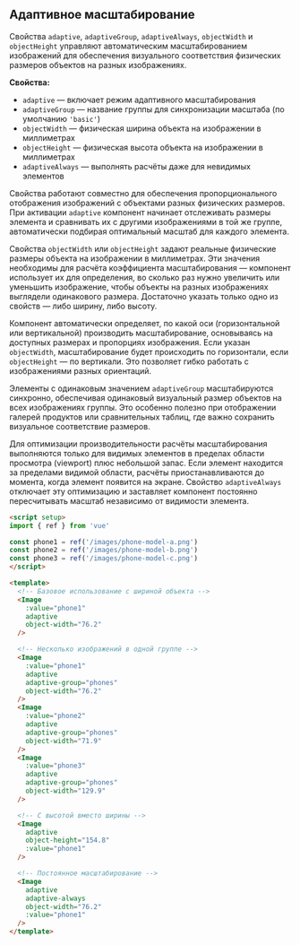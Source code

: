 ## Адаптивное масштабирование

Свойства `adaptive`, `adaptiveGroup`, `adaptiveAlways`, `objectWidth` и `objectHeight` управляют автоматическим масштабированием изображений для обеспечения визуального соответствия физических размеров объектов на разных изображениях.

**Свойства:**

- `adaptive` — включает режим адаптивного масштабирования
- `adaptiveGroup` — название группы для синхронизации масштаба (по умолчанию `'basic'`)
- `objectWidth` — физическая ширина объекта на изображении в миллиметрах
- `objectHeight` — физическая высота объекта на изображении в миллиметрах
- `adaptiveAlways` — выполнять расчёты даже для невидимых элементов

Свойства работают совместно для обеспечения пропорционального отображения изображений с объектами разных физических размеров. При активации `adaptive` компонент начинает отслеживать размеры элемента и сравнивать их с другими изображениями в той же группе, автоматически подбирая оптимальный масштаб для каждого элемента.

Свойства `objectWidth` или `objectHeight` задают реальные физические размеры объекта на изображении в миллиметрах. Эти значения необходимы для расчёта коэффициента масштабирования — компонент использует их для определения, во сколько раз нужно увеличить или уменьшить изображение, чтобы объекты на разных изображениях выглядели одинакового размера. Достаточно указать только одно из свойств — либо ширину, либо высоту.

Компонент автоматически определяет, по какой оси (горизонтальной или вертикальной) производить масштабирование, основываясь на доступных размерах и пропорциях изображения. Если указан `objectWidth`, масштабирование будет происходить по горизонтали, если `objectHeight` — по вертикали. Это позволяет гибко работать с изображениями разных ориентаций.

Элементы с одинаковым значением `adaptiveGroup` масштабируются синхронно, обеспечивая одинаковый визуальный размер объектов на всех изображениях группы. Это особенно полезно при отображении галерей продуктов или сравнительных таблиц, где важно сохранить визуальное соответствие размеров.

Для оптимизации производительности расчёты масштабирования выполняются только для видимых элементов в пределах области просмотра (viewport) плюс небольшой запас. Если элемент находится за пределами видимой области, расчёты приостанавливаются до момента, когда элемент появится на экране. Свойство `adaptiveAlways` отключает эту оптимизацию и заставляет компонент постоянно пересчитывать масштаб независимо от видимости элемента.

```html
<script setup>
import { ref } from 'vue'

const phone1 = ref('/images/phone-model-a.png')
const phone2 = ref('/images/phone-model-b.png')
const phone3 = ref('/images/phone-model-c.png')
</script>

<template>
  <!-- Базовое использование с шириной объекта -->
  <Image
    :value="phone1"
    adaptive
    object-width="76.2"
  />

  <!-- Несколько изображений в одной группе -->
  <Image
    :value="phone1"
    adaptive
    adaptive-group="phones"
    object-width="76.2"
  />
  <Image
    :value="phone2"
    adaptive
    adaptive-group="phones"
    object-width="71.9"
  />
  <Image
    :value="phone3"
    adaptive
    adaptive-group="phones"
    object-width="129.9"
  />

  <!-- С высотой вместо ширины -->
  <Image
    adaptive
    object-height="154.8"
    :value="phone1"
  />

  <!-- Постоянное масштабирование -->
  <Image
    adaptive
    adaptive-always
    object-width="76.2"
    :value="phone1"
  />
</template>
```
